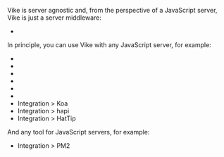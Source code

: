 
Vike is server agnostic and, from the perspective of a JavaScript server, Vike is just a server middleware:
 - <Link href="/integration#server-side-tools" />

In principle, you can use Vike with any JavaScript server, for example:
- <Link href="/express" />
- <Link href="/hono" />
- <Link href="/deno" />
- <Link href="/fastify" />
- <Link href="/nitro" />
- <Link href="/h3" />
- <Link href="/koa">Integration &gt; Koa</Link>
- <Link href="/hapi">Integration &gt; hapi</Link>
- <Link href="/hattip">Integration &gt; HatTip</Link>

And any tool for JavaScript servers, for example:
- <Link href="/PM2">Integration &gt; PM2</Link>
